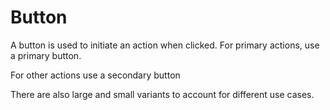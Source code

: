 

<Meta of={ButtonStories} />

# Button

A button is used to initiate an action when clicked. For primary actions, use a primary button.

<Canvas of={ButtonStories.Primary} />

For other actions use a secondary button

<Canvas of={ButtonStories.Secondary} />

There are also large and small variants to account for different use cases.